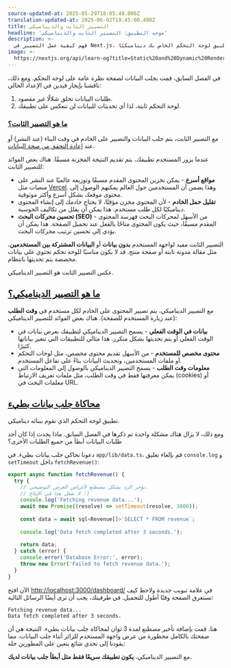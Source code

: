 ```yaml
---
source-updated-at: 2025-05-29T18:05:49.000Z
translation-updated-at: 2025-06-02T19:45:00.480Z
title: التصيير الثابت والديناميكي
headline: 'موجه التطبيق: التصيير الثابت والديناميكي'
description: >-
  فهم كيفية عمل التصيير في Next.js، وجعل تطبيق لوحة التحكم الخاص بك ديناميكيًا.
image: >-
  https://nextjs.org/api/learn-og?title=Static%20and%20Dynamic%20Rendering&amp;chapter=8
---
```


في الفصل السابق، قمت بجلب البيانات لصفحة نظرة عامة على لوحة التحكم. ومع ذلك، ناقشنا بإيجاز قيدين في الإعداد الحالي:

1.  طلبات البيانات تخلق شلالًا غير مقصود.
2.  لوحة التحكم ثابتة، لذا أي تحديثات للبيانات لن تنعكس على تطبيقك.

### [ما هو التصيير الثابت؟](#what-is-static-rendering)

مع التصيير الثابت، يتم جلب البيانات والتصيير على الخادم في وقت البناء (عند النشر) أو عند [إعادة التحقق من صحة البيانات](/docs/app/building-your-application/data-fetching/fetching-caching-and-revalidating#revalidating-data).

عندما يزور المستخدم تطبيقك، يتم تقديم النتيجة المخزنة مسبقًا. هناك بعض الفوائد للتصيير الثابت:

*   **مواقع أسرع** - يمكن تخزين المحتوى المقدم مسبقًا وتوزيعه عالميًا عند النشر على منصات مثل [Vercel](https://vercel.com/). وهذا يضمن أن المستخدمين حول العالم يمكنهم الوصول إلى محتوى موقعك بشكل أسرع وأكثر موثوقية.
*   **تقليل حمل الخادم** - لأن المحتوى مخزن مؤقتًا، لا يحتاج خادمك إلى إنشاء المحتوى ديناميكيًا لكل طلب مستخدم. هذا يمكن أن يقلل من تكاليف الحوسبة.
*   **تحسين محركات البحث (SEO)** - من الأسهل لمحركات البحث فهرسة المحتوى المقدم مسبقًا، حيث يكون المحتوى متاحًا بالفعل عند تحميل الصفحة. هذا يمكن أن يؤدي إلى تحسين ترتيب محركات البحث.

التصيير الثابت مفيد لواجهة المستخدم **بدون بيانات** أو **البيانات المشتركة بين المستخدمين**، مثل مقالة مدونة ثابتة أو صفحة منتج. قد لا يكون مناسبًا للوحة تحكم تحتوي على بيانات مخصصة يتم تحديثها بانتظام.

عكس التصيير الثابت هو التصيير الديناميكي.

[ما هو التصيير الديناميكي؟](#what-is-dynamic-rendering)
--------------------------------------------------------

مع التصيير الديناميكي، يتم تصيير المحتوى على الخادم لكل مستخدم في **وقت الطلب** (عند زيارة المستخدم للصفحة). هناك بعض الفوائد للتصيير الديناميكي:

*   **بيانات في الوقت الفعلي** - يسمح التصيير الديناميكي لتطبيقك بعرض بيانات في الوقت الفعلي أو يتم تحديثها بشكل متكرر. هذا مثالي للتطبيقات التي تتغير بياناتها كثيرًا.
*   **محتوى مخصص للمستخدم** - من الأسهل تقديم محتوى مخصص، مثل لوحات التحكم أو ملفات المستخدمين، وتحديث البيانات بناءً على تفاعل المستخدم.
*   **معلومات وقت الطلب** - يسمح التصيير الديناميكي بالوصول إلى المعلومات التي يمكن معرفتها فقط في وقت الطلب، مثل ملفات تعريف الارتباط (cookies) أو معلمات البحث في URL.

[محاكاة جلب بيانات بطيء](#simulating-a-slow-data-fetch)
-------------------------------------------------------------

تطبيق لوحة التحكم الذي نقوم ببنائه ديناميكي.

ومع ذلك، لا يزال هناك مشكلة واحدة تم ذكرها في الفصل السابق. ماذا يحدث إذا كان أحد طلبات البيانات أبطأ من جميع الطلبات الأخرى؟

دعونا نحاكي جلب بيانات بطيء. في `app/lib/data.ts`، قم بإلغاء تعليق `console.log` و `setTimeout` داخل `fetchRevenue()`:

```ts {5,6,10} filename="/app/lib/data.ts"
export async function fetchRevenue() {
  try {
    // نؤخر الرد بشكل مصطنع لأغراض العرض التوضيحي.
    // لا تفعل هذا في الإنتاج :)
    console.log('Fetching revenue data...');
    await new Promise((resolve) => setTimeout(resolve, 3000));
 
    const data = await sql<Revenue[]>`SELECT * FROM revenue`;
 
    console.log('Data fetch completed after 3 seconds.');
 
    return data;
  } catch (error) {
    console.error('Database Error:', error);
    throw new Error('Failed to fetch revenue data.');
  }
}
```

الآن افتح [http://localhost:3000/dashboard/](http://localhost:3000/dashboard/) في علامة تبويب جديدة ولاحظ كيف تستغرق الصفحة وقتًا أطول للتحميل. في طرفيتك، يجب أن ترى أيضًا الرسائل التالية:

```
Fetching revenue data...
Data fetch completed after 3 seconds.
```

هنا، قمت بإضافة تأخير مصطنع لمدة 3 ثوان لمحاكاة جلب بيانات بطيء. النتيجة هي أن صفحتك بالكامل محظورة من عرض واجهة المستخدم للزائر أثناء جلب البيانات. مما يقودنا إلى تحدي شائع يتعين على المطورين حله:

مع التصيير الديناميكي، **يكون تطبيقك سريعًا فقط مثل أبطأ جلب بيانات لديك.**